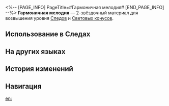 <%-- [PAGE_INFO]
PageTitle=#Гармоничная мелодия#
[END_PAGE_INFO] --%>
{{Предмет Инфобокс
|id          = 110161
|Изображение = Предмет Гармоничная мелодия.png
|Тип         = Материал Следов
|Тип2        = Материал возвышения Светового конуса
|Инвентарь   = Материалы улучшения
|Редкость    = 2
|Эффект      = 
|Описание    = Изящная музыкальная шкатулка, сделанная неизвестным мастером. Можно использовать для незначительного повышения уровня Следов персонажей {{Цвет|Выделенный|Гармонии}}.
|Источник1   = [[Чашелист (багровый): Бутон Гармонии (undefined)]]
|Источник2   = [[Неугасаемый пепел]]
|Источник3   = [[Универсальная машина для синтеза: Обмен материалов]]
}}
{{Описание|Расслабляющая и радостная мелодия.<br />Пусть мелодия совсем проста, но любой, кто хоть немного разбирается в музыке, может определить мастерство создателя произведения.<br /><br />''«Протяни руку своей половинке и начни танцевать!»''}}
'''Гармоничная мелодия''' — 2-звёздочный материал для возвышения уровня [[Следы|Следов]] и [[Световые конусы|Световых конусов]].

==Использование в Следах==
{{Использование в следах}}

==На других языках==
{{На других языках
|en   = Harmonic Tune
|zhs  = 谐乐小调
|zht  = 諧樂小調
|ja   = 調和のハーモニー
|ko   = 조화의 가락
|es   = Melodía armónica
|fr   = Accord harmonique
|ru   = Гармоничная мелодия
|th   = Harmonic Tune
|vi   = Giai Điệu Hài Hòa
|de   = Harmonische Melodie
|id   = Harmonic Tune
|pt   = Melodia Harmônica
}}

==История изменений==
{{История изменений|3.5}}

==Навигация==
{{Материалы улучшения Навбокс}}

[[en:]]